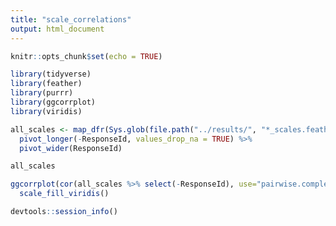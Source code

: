 ```yaml
---
title: "scale_correlations"
output: html_document
---
```


```r
knitr::opts_chunk$set(echo = TRUE)
```

```r
library(tidyverse)
library(feather)
library(purrr)
library(ggcorrplot)
library(viridis)
```

```r
all_scales <- map_dfr(Sys.glob(file.path("../results/", "*_scales.feather")), read_feather) %>% 
  pivot_longer(-ResponseId, values_drop_na = TRUE) %>% 
  pivot_wider(ResponseId)

all_scales
```

```r
ggcorrplot(cor(all_scales %>% select(-ResponseId), use="pairwise.complete.obs", method="spearman")) +
  scale_fill_viridis()
```


```r
devtools::session_info()
```

